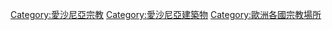 {{Commons category|Religious buildings in Estonia}}

[[Category:愛沙尼亞宗教|Category:愛沙尼亞宗教]]
[[Category:愛沙尼亞建築物|Category:愛沙尼亞建築物]]
[[Category:歐洲各國宗教場所|Category:歐洲各國宗教場所]]